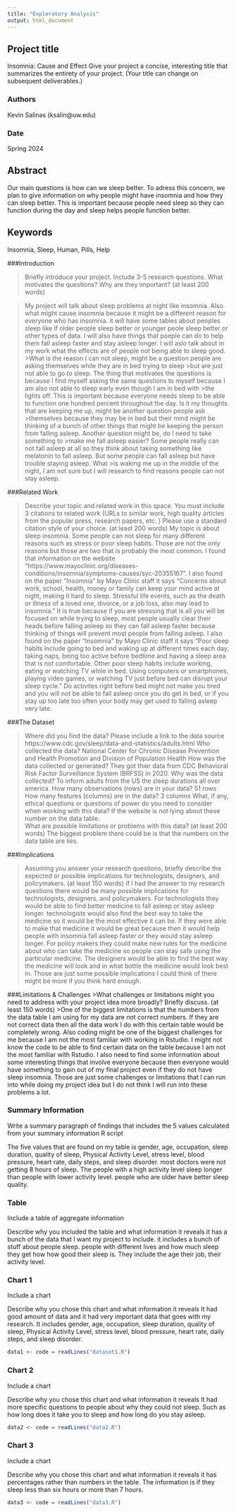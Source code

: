---
title: "Exploratory Analysis"
output: html_document
---

## Project title

Insomnia: Cause and Effect
Give your project a concise, interesting title that summarizes the entirety of your project. (Your title can change on subsequent deliverables.)

### Authors

Kevin Salinas (ksalin@uw.edu)

### Date

Spring 2024

## Abstract

Our main questions is how can we sleep better. To adress this concern, we plan to give information on why people might have insomnia and how they can sleep better. This is important because people need sleep so they can function during the day and sleep helps people function better.

## Keywords

Insomnia, Sleep, Human, Pills, Help

###Introduction  

> Briefly introduce your project.  Include 3-5 research questions. What motivates the questions? Why are they important? (at least 200 words)

>My project will talk about sleep problems at night like insomnia. Also what might cause insomnia because it might be a different reason for everyone who has insomnia. it will have some tables about peoples sleep like if older people sleep better or younger peole sleep better or other types of data. I will also have things that poeple can do to help them fall asleep faster and stay asleep longer. I will aslo talk about in my work what the effects are of people not being able to sleep good. >What is the reason I can not sleep, might be a question people are asking themselves while they are in bed trying to sleep >but are just not able to go to sleep. The thing that motivates the questions is because I find myself asking the same questions to myself because I am also not able to sleep early even though I am in bed with >the lights off. This is important because everyone needs sleep to be able to function one hundred percent throughout the day. Is it my thoughts that are keeping me up, might be another question people ask >themselves because they may be in bed but their mind might be thinking of a bunch of other things that might be keeping the person from falling asleep. Another question might be, do I need to take something to >make me fall asleep easier? Some people really can not fall asleep at all so they think about taking something like melatonin to fall asleep. But some people can fall asleep but have trouble staying asleep. What >is waking me up in the middle of the night, I am not sure but I will research to find reasons people can not stay asleep.


###Related Work  

> Describe your topic and related work in this space. You must include 3 citations to related work (URLs to similar work, high quality articles from the popular press, research papers, etc. ) Please use a standard citation style of your choice. (at least 200 words)
> My topic is about sleep insomnia. Some people can not sleep for many different reasons such as stress or poor sleep habits. Those are not the only reasons but those are two that is probably the most common. I found that information on the website "https://www.mayoclinic.org/diseases-conditions/insomnia/symptoms-causes/syc-20355167". I also found on the paper "Insomnia" by Mayo Clinic staff it says "Concerns about work, school, health, money or family can keep your mind active at night, making it hard to sleep. Stressful life events, such as the death or illness of a loved one, divorce, or a job loss, also may lead to insomnia." It is true because if you are stressing that is all you will be focused on while trying to sleep, most people usually clear their heads before falling asleep so they can fall asleep faster because thinking of things will prevent most people from falling asleep. I also found on the paper "Insomnia" by Mayo Clinic staff it says "Poor sleep habits include going to bed and waking up at different times each day, taking naps, being too active before bedtime and having a sleep area that is not comfortable. Other poor sleep habits include working, eating or watching TV while in bed. Using computers or smartphones, playing video games, or watching TV just before bed can disrupt your sleep cycle." Do activites right before bed might not make you tired and you will not be able to fall asleep once you do get in bed, or if you stay up too late too often your body may get used to falling asleep very late.

###The Dataset

> Where did you find the data? Please include a link to the data source
> https://www.cdc.gov/sleep/data-and-statistics/adults.html
> Who collected the data?
> National Center for Chronic Disease Prevention and Health Promotion and Division of Population Health
> How was the data collected or generated?
> They got thier data from CDC Behavioral Risk Factor Surveillance System (BRFSS) in 2020.
> Why was the data collected?
>  To inform adults from the US the sleep durations all over america.
>How many observations (rows) are in your data?
> 51 rows
> How many features (columns) are in the data?
> 3 columns 
> What, if any, ethical questions or questions of power do you need to consider when working with this data?
> If the website is not lying about these number on the data table.  
> What are possible limitations or problems with this data?   (at least 200 words)
> The biggest problem there could be is that the numbers on the data table are lies. 

###Implications

> Assuming you answer your research questions, briefly describe the expected or possible implications for technologists, designers, and policymakers. (at least 150 words)
> if I had the answer to my research questions there would be many possible implications for technologists, designers, and policymakers. For technologists they would be able to find better medicine to fall asleep or stay asleep longer. technologists would also find the best way to take the medicine so it would be the most effective it can be. If they were able to make that medicine it would be great because then it would help people with insomnia fall asleep faster or they would stay asleep longer. For policy makers they could make new rules for the medicine about who can take the medicine so people can stay safe using the particular medicine. The designers would be able to find the best way the medicine will look and in what bottle the medicine would look best in. Those are just some possible implications I could think of there might be more if you think hard enough.

###Limitations & Challenges
>What challenges or limitations might you need to address with your project idea more broadly? Briefly discuss. (at least 150 words)
>One of the biggest limitations is that the numbers from the data table I am using for my data are not correct numbers. If they are not correct data then all the data work I do with this certain table would be completely wrong. Also coding might be one of the biggest challenges for me because I am not the most familiar with working in Rstudio. I might not know the code to be able to find certain data on the table because I am not the most familiar with Rstudio. I also need to find some information about some interesting things that involve everyone because then everyone would have something to gain out of my final project even if they do not have sleep insomnia. Those are just some challenges or limitations that I can run into while doing my project idea but I do not think I will run into these problems a lot.  

### Summary Information

Write a summary paragraph of findings that includes the 5 values calculated from your summary information R script

The five values that are found on my table is gender, age, occupation, sleep duration, quality of sleep, Physical Activity Level, stress level, blood pressure, heart rate, daily steps, and sleep disorder. most doctors were not getting 8 hours of sleep. The people with a high activity level sleep longer than people with lower activity level. people who are older have better sleep quality. 

### Table

Include a table of aggregate information

Describe why you included the table and what information it reveals
it has a bunch of the data that I want my project to include. it includes a bunch of stuff about people sleep. people with different lives and how much sleep they get how how good their sleep is. They include the age their job, their activity level. 

### Chart 1

Include a chart

Describe why you chose this chart and what information it reveals
It had good amount of data and it had very important data that goes with my research. It includes gender, age, occupation, sleep duration, quality of sleep, Physical Activity Level, stress level, blood pressure, heart rate, daily steps, and sleep disorder.

``````{r, echo = FALSE, code = readLines("dataset1.R")}

data1 <- code = readLines("dataset1.R")
``````

### Chart 2

Include a chart

Describe why you chose this chart and what information it reveals
It had more specific questions to people about why they could not sleep. Such as how long does it take you to sleep and how long do you stay asleep. 

``````{r, echo = FALSE, code = readLines("dataset1.R")}

data2 <- code = readLines("data2.R")
``````

### Chart 3

Include a chart

Describe why you chose this chart and what information it reveals
it has percentages rather than numbers in the table. The information is if they sleep less than six hours or more than 7 hours.

``````{r, echo = FALSE, code = readLines("data2.R")}
data3 <- code = readLines("data3.R")

``````

